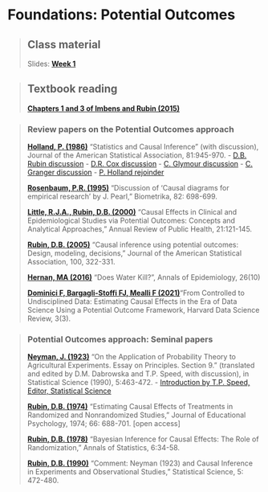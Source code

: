 # Foundations: Potential Outcomes

> ## Class material
> Slides: [**Week 1**](https://drive.google.com/file/d/1ujOsEenrQy1sjIX4Zt_CfAqeF0o-KfY-/view?usp=sharing)

> ## Textbook reading 
> [**Chapters 1 and 3 of Imbens and Rubin (2015)**](https://www.cambridge.org/core/books/causal-inference-for-statistics-social-and-biomedical-sciences/71126BE90C58F1A431FE9B2DD07938AB)

> ### Review papers on the Potential Outcomes approach
>
> [**Holland, P. (1986)**](https://www.jstor.org/stable/2289064) "Statistics and Causal Inference" (with discussion), Journal of the American Statistical Association, 81:945-970.
> - [D.B. Rubin discussion](https://www.jstor.org/stable/2289065)
> - [D.R. Cox discussion](https://www.jstor.org/stable/2289066)
> - [C. Glymour discussion](https://www.jstor.org/stable/2289067)
> - [C. Granger discussion](https://www.jstor.org/stable/2289068)
> - [P. Holland rejoinder](https://www.jstor.org/stable/2289069)
>
> [**Rosenbaum, P.R. (1995)**](https://www.jstor.org/stable/2337336) "Discussion of 'Causal diagrams for empirical research' by J. Pearl," Biometrika, 82: 698-699.
>
> [**Little, R.J.A., Rubin, D.B. (2000)**](http://www.annualreviews.org/doi/full/10.1146/annurev.publhealth.21.1.121) "Causal Effects in Clinical and Epidemiological Studies via Potential Outcomes: Concepts and Analytical Approaches," Annual Review of Public Health, 21:121-145.
>
> [**Rubin, D.B. (2005)**](https://www.jstor.org/stable/27590541) "Causal inference using potential outcomes: Design, modeling, decisions," Journal of the American Statistical Association, 100, 322-331.
>
> [**Hernan, MA (2016)**](https://www.sciencedirect.com/science/article/abs/pii/S1047279716302800?via%3Dihub) "Does Water Kill?", Annals of Epidemiology, 26(10)
>
> [**Dominici F, Bargagli-Stoffi FJ, Mealli F (2021)**](https://hdsr.mitpress.mit.edu/pub/hdzphsk6/release/5)"From Controlled to Undisciplined Data: Estimating Causal Effects in the Era of Data Science Using a Potential Outcome Framework, Harvard Data Science Review, 3(3).

> ### Potential Outcomes approach: Seminal papers
>
> [**Neyman, J. (1923)**](https://www.jstor.org/stable/2245382) "On the Application of Probability Theory to Agricultural Experiments. Essay on Principles. Section 9." (translated and edited by D.M. Dabrowska and T.P. Speed, with discussion), in Statistical Science (1990), 5:463-472.
> - [Introduction by T.P. Speed, Editor, Statistical Science](https://www.jstor.org/stable/2245381)
>
> [**Rubin, D.B. (1974)**](https://www.semanticscholar.org/paper/Estimating-causal-effects-of-treatments-in-and-Rubin/22e2990590524459ec9b59ccac6ce71e3b6a) "Estimating Causal Effects of Treatments in Randomized and Nonrandomized Studies," Journal of Educational Psychology, 1974; 66: 688-701. [open access]
>
> [**Rubin, D.B. (1978)**](https://www.jstor.org/stable/2958688) "Bayesian Inference for Causal Effects: The Role of Randomization," Annals of Statistics, 6:34-58.
>
> [**Rubin, D.B. (1990)**](https://www.jstor.org/stable/2245383) "Comment: Neyman (1923) and Causal Inference in Experiments and Observational Studies," Statistical Science, 5: 472-480.





